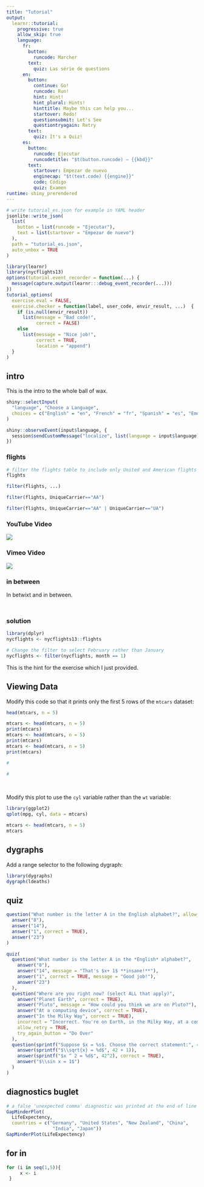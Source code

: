```yaml
---
title: "Tutorial"
output: 
  learnr::tutorial:
    progressive: true
    allow_skip: true
    language: 
      fr:
        button:
          runcode: Marcher
        text:
          quiz: Las série de questions
      en:
        button:
          continue: Go!
          runcode: Run!
          hint: Hint!
          hint_plural: Hints!
          hinttitle: Maybe this can help you...
          startover: Redo!
          questionsubmit: Let's See
          questiontryagain: Retry
        text:
          quiz: It's a Quiz!
      es:
        button:
          runcode: Ejecutar
          runcodetitle: "$t(button.runcode) — {{kbd}}"
        text:
          startover: Empezar de nuevo
          enginecap: "$t(text.code) {{engine}}"
          code: Código
          quiz: Examen
runtime: shiny_prerendered
---
```


```r
# write tutorial_es.json for example in YAML header
jsonlite::write_json(
  list(
    button = list(runcode = "Ejecutar"),
    text = list(startover = "Empezar de nuevo")
  ),
  path = "tutorial_es.json",
  auto_unbox = TRUE
)
```


```r
library(learnr)
library(nycflights13)
options(tutorial.event_recorder = function(...) {
  message(capture.output(learnr:::debug_event_recorder(...))) 
})
tutorial_options(
  exercise.eval = FALSE, 
  exercise.checker = function(label, user_code, envir_result, ...)  {
    if (is.null(envir_result))
      list(message = "Bad code!",
           correct = FALSE)
    else
      list(message = "Nice job!", 
           correct = TRUE, 
           location = "append")
  }
)
```

## intro

This is the intro to the whole ball of wax.

```r
shiny::selectInput(
  "language", "Choose a Language", 
  choices = c("English" = "en", "French" = "fr", "Spanish" = "es", "Emoji" = "emo")
)
```

```r
shiny::observeEvent(input$language, {
  session$sendCustomMessage("localize", list(language = input$language))
})
```


### flights

```r
# filter the flights table to include only United and American flights
flights
```

```r
filter(flights, ...)
```

```r
filter(flights, UniqueCarrier=="AA")
```

```r
filter(flights, UniqueCarrier=="AA" | UniqueCarrier=="UA")
```

### YouTube Video

![](https://www.youtube.com/watch?v=TJmNvfhLCoI)

### Vimeo Video

![](https://player.vimeo.com/video/76979871)


### in between 

In betwixt and in between.

### solution {style="margin-top: 50px;"}

```r
library(dplyr)
nycflights <- nycflights13::flights
```

```r
# Change the filter to select February rather than January
nycflights <- filter(nycflights, month == 1)
```

<div id="exercise1-hint">

This is the hint for the exercise which I just provided.

</div>


## Viewing Data

Modify this code so that it prints only the first 5 rows of the `mtcars` dataset:

```r
head(mtcars, n = 5)
```


```r
mtcars <- head(mtcars, n = 5)
print(mtcars)
mtcars <- head(mtcars, n = 5)
print(mtcars)
mtcars <- head(mtcars, n = 5)
print(mtcars)
```

```r
#
```

```r
#
```

<div style="margin-top: 10px;">&nbsp;</div>

Modify this plot to use the `cyl` variable rather than the `wt` variable:

```r
library(ggplot2)
qplot(mpg, cyl, data = mtcars)
```

```r
mtcars <- head(mtcars, n = 5)
mtcars
```

## dygraphs

Add a range selector to the following dygraph:

```r
library(dygraphs)
dygraph(ldeaths) 
```

## quiz


```r
question("What number is the letter A in the English alphabet?", allow_retry = TRUE,
  answer("8"),
  answer("14"),
  answer("1", correct = TRUE),
  answer("23")
)
```


```r
quiz(
  question("What number is the letter A in the *English* alphabet?",
    answer("8"),
    answer("14", message = "That's $x+ 1$ **insane!**"),
    answer("1", correct = TRUE, message = "Good job!"),
    answer("23")
  ),
  question("Where are you right now? (select ALL that apply)",
    answer("Planet Earth", correct = TRUE),
    answer("Pluto", message = "How could you think we are on Pluto?"),
    answer("At a computing device", correct = TRUE),
    answer("In the Milky Way", correct = TRUE),
    incorrect = "Incorrect. You're on Earth, in the Milky Way, at a computer.",
    allow_retry = TRUE,
    try_again_button = "Do Over"
  ),
  question(sprintf("Suppose $x = %s$. Choose the correct statement:", 42),
    answer(sprintf("$\\sqrt{x} = %d$", 42 + 1)),
    answer(sprintf("$x ^ 2 = %d$", 42^2), correct = TRUE),
    answer("$\\sin x = 1$")
  )
)
```

## diagnostics buglet

```r
# a false 'unexpected comma' diagnostic was printed at the end of line 4 below
GapMinderPlot(
  LifeExpectency, 
  countries = c("Germany", "United States", "New Zealand", "China",
                 "India", "Japan"))
GapMinderPlot(LifeExpectency)
```

## for in

```r
for (i in seq(1,5)){
     x <- i
 }
```

